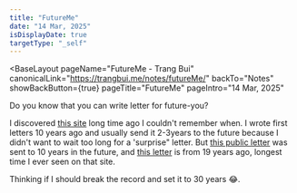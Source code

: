 ```yaml
---
title: "FutureMe"
date: "14 Mar, 2025"
isDisplayDate: true
targetType: "_self"
---
```



<BaseLayout
  pageName="FutureMe - Trang Bui"
  canonicalLink="https://trangbui.me/notes/futureMe/"
  backTo="Notes"
  showBackButton={true}
  pageTitle="FutureMe"
  pageIntro="14 Mar, 2025"
>
<div class="flex flex-col gap-6 typo-sbody">
Do you know that you can write letter for future-you? 

I discovered <a href="https://www.futureme.org/" class="typo-link">this site</a> long time ago I couldn't remember when. I wrote first letters 10 years ago and usually send it 2-3years to the future because I didn't want to wait too long for a 'surprise" letter. But <a href="https://www.futureme.org/letters/public/5396743-a-letter-from-november-13th-2011?list=likes&offset=0/" class="typo-link">this public letter</a> was sent to 10 years in the future, and <a href="https://www.futureme.org/letters/public/143720-from-the-past-to-the-future?offset=0" class="typo-link">this letter</a> is from 19 years ago, longest time I ever seen on that site.

Thinking if I should break the record and set it to 30 years 😂. 
</div>
</BaseLayout>

